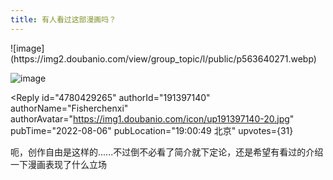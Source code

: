 ```yaml
---
title: 有人看过这部漫画吗？
---
```



<Forum groupName="动画番剧" groupUrl="https://www.douban.com/group/596353/" archivedAt="2025-05-16T15:10:37.091Z">
  <Post
    id="272277563"
    title="有人看过这部漫画吗？"
    url="https://www.douban.com/group/topic/272277563/?_spm_id=MTU1NDExMzY1"
    pubTime="2022-08-20"
    highlightUserId="191397140"
  >
![image](https://img2.doubanio.com/view/group_topic/l/public/p563640271.webp)

![image](https://img3.doubanio.com/view/group_topic/l/public/p563640272.webp)

<Reply
  id="4780429265"
  authorId="191397140"
  authorName="Fisherchenxi"
  authorAvatar="https://img1.doubanio.com/icon/up191397140-20.jpg"
  pubTime="2022-08-06"
  pubLocation="19:00:49 北京"
  upvotes={31}
>
呃，创作自由是这样的......不过倒不必看了简介就下定论，还是希望有看过的介绍一下漫画表现了什么立场
</Reply>
  </Post>
</Forum>

